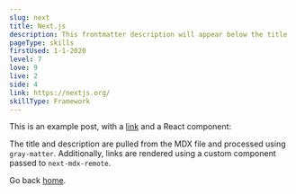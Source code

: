 ```yaml
---
slug: next
title: Next.js
description: This frontmatter description will appear below the title
pageType: skills
firstUsed: 1-1-2020
level: 7
love: 9
live: 2
side: 4
link: https://nextjs.org/
skillType: Framework
---
```


This is an example post, with a [link](https://nextjs.org) and a React component:

The title and description are pulled from the MDX file and processed using `gray-matter`. Additionally, links are rendered using a custom component passed to `next-mdx-remote`.

Go back [home](/).
